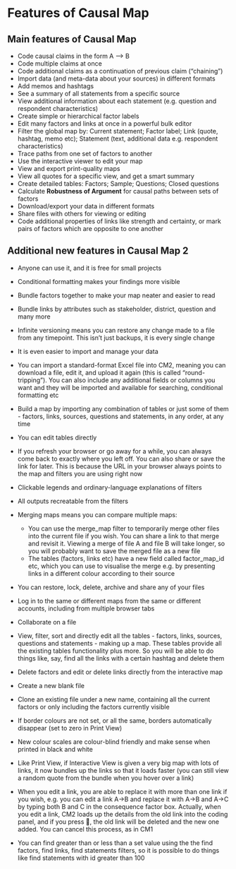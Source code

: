 # Features of Causal Map

## Main features of Causal Map

- Code causal claims in the form A –> B
- Code multiple claims at once
- Code additional claims as a continuation of previous claim (“chaining”)
- Import data (and meta-data about your sources) in different formats
- Add memos and hashtags
- See a summary of all statements from a specific source
- View additional information about each statement (e.g. question and respondent characteristics)
- Create simple or hierarchical factor labels
- Edit many factors and links at once in a powerful bulk editor
- Filter the global map by: Current statement; Factor label; Link (quote, hashtag, memo etc); Statement (text, additional data e.g. respondent characteristics)
- Trace paths from one set of factors to another
- Use the interactive viewer to edit your map
- View and export print-quality maps
- View all quotes for a specific view, and get a smart summary
- Create detailed tables: Factors; Sample; Questions; Closed questions
- Calculate **Robustness of Argument** for causal paths between sets of factors
- Download/export your data in different formats
- Share files with others for viewing or editing
- Code additional properties of links like strength and certainty, or mark pairs of factors which are opposite to one another

## Additional new features in Causal Map 2

- Anyone can use it, and it is free for small projects
- Conditional formatting makes your findings more visible
- Bundle factors together to make your map neater and easier to read
- Bundle links by attributes such as stakeholder, district, question and many more
- Infinite versioning means you can restore any change made to a file from any timepoint. This isn't just backups, it is every single change
- It is even easier to import and manage your data
- You can import a standard-format Excel file into CM2, meaning you can download a file, edit it, and upload it again (this is called "round-tripping"). You can also include any additional fields or columns you want and they will be imported and available for searching, conditional formatting etc
- Build a map by importing any combination of tables or just some of them - factors, links, sources, questions and statements, in any order, at any time
- You can edit tables directly
- If you refresh your browser or go away for a while, you can always come back to exactly where you left off. You can also share or save the link for later. This is because the URL in your browser always points to the map and filters you are using right now

- Clickable legends and ordinary-language explanations of filters

- All outputs recreatable from the filters

- Merging maps means you can compare multiple maps:

  - You can use the merge_map filter to temporarily merge other files into the current file if you wish. You can share a link to that merge and revisit it. Viewing a merge of file A and file B will take longer, so you will probably want to save the merged file as a new file
  - The tables (factors, links etc) have a new field called factor_map_id etc, which you can use to visualise the merge e.g. by presenting links in a different colour according to their source

- You can restore, lock, delete, archive and share any of your files

- Log in to the same or different maps from the same or different accounts, including from multiple browser tabs

- Collaborate on a file

- View, filter, sort and directly edit all the tables - factors, links, sources, questions and statements - making up a map. These tables provide all the existing tables functionality plus more. So you will be able to do things like, say, find all the links with a certain hashtag and delete them

- Delete factors and edit or delete links directly from the interactive map

- Create a new blank file

- Clone an existing file under a new name, containing all the current factors or only including the factors currently visible

- If border colours are not set, or all the same, borders automatically disappear (set to zero in Print View)

- New colour scales are colour-blind friendly and make sense when printed in black and white

- Like Print View, if Interactive View is given a very big map with lots of links, it now bundles up the links so that it loads faster (you can still view a random quote from the bundle when you hover over a link)
- When you edit a link, you are able to replace it with more than one link if you wish, e.g. you can edit a link A→B and replace it with A→B and A→C by typing both B and C in the consequence factor box. Actually, when you edit a link, CM2 loads up the details from the old link into the coding panel, and if you press 💾, the old link will be deleted and the new one added. You can cancel this process, as in CM1
- You can find greater than or less than a set value using the the find factors, find links, find statements filters, so it is possible to do things like find statements with id greater than 100
